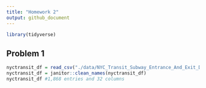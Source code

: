 ```yaml
---
title: "Homework 2"
output: github_document
---
```


```r
library(tidyverse)
```

## Problem 1

```r
nyctransit_df = read_csv("./data/NYC_Transit_Subway_Entrance_And_Exit_Data.csv")
nyctransit_df = janitor::clean_names(nyctransit_df)
nyctransit_df #1,868 entries and 32 columns
```